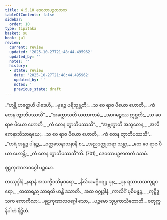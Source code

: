 ```yaml
---
title: 4.5.10 ဒေဝတာပဉှဇာတက
tableOfContents: false
sidebar:
  order: 10
type: tipitaka
basket: su
book: ja1
review:
  current: review
  updated: '2025-10-27T21:48:44.495962'
  updated_by: ''
  notes: ''
  history:
  - state: review
    date: '2025-10-27T21:48:44.495962'
    updated_by: ''
    notes: ''
    previous_state: draft
---
```



<ReviewStatus review={frontmatter.review} showDetails={true} />

<HypothesisAnnotation frontmatter={frontmatter} />

<DynamicBreadcrumb />

<Division number="197" book="ja1" e="ch" v="22" p="118">

<Paragraph number="1136" type="verses" book="ja1">
_“ဟန္တိ ဟတ္ထေဟိ ပါဒေဟိ,_  
_မုခဉ္စ ပရိသုမ္ဘတိ;_  
_သ ဝေ ရာဇ ပိယော ဟောတိ,_  
_ကံ တေန တွာဘိပဿသိ”._  

</Paragraph>

</Division>
<Division number="198" book="ja1" e="ch" v="22" p="118">

<Paragraph number="1137" type="verses" book="ja1">
_“အက္ကောသတိ ယထာကာမံ,_  
_အာဂမဉ္စဿ ဣစ္ဆတိ;_  
_သ ဝေ ရာဇ ပိယော ဟောတိ,_  
_ကံ တေန တွာဘိပဿသိ”._  

</Paragraph>

</Division>
<Division number="199" book="ja1" e="ch" v="22" p="118">

<Paragraph number="1138" type="verses" book="ja1">
_“အဗ္ဘက္ခာတိ အဘူတေန,_  
_အလိကေနာဘိသာရယေ;_  
_သ ဝေ ရာဇ ပိယော ဟောတိ,_  
_ကံ တေန တွာဘိပဿသိ”._  

</Paragraph>

</Division>
<Division number="200" book="ja1" e="ch" v="22" p="118">

<Paragraph number="1139" type="verses" book="ja1">
_“ဟရံ အန္နဉ္စ ပါနဉ္စ,_  
_ဝတ္ထသေနာသနာနိ စ;_  
_အညဒတ္ထုဟရာ သန္တာ,_  
_တေ ဝေ ရာဇ ပိယာ ဟောန္တိ;_  
_ကံ တေန တွာဘိပဿသီ”တိ. (701)_  


</Paragraph>
</Division>

<Paragraph number="1140" type="center" book="ja1">
ဒေဝတာပဉှဇာတကံ ဒသမံ.

  
စူဠကုဏာလဝဂ္ဂေါ ပဉ္စမော.



</Paragraph>

<Paragraph number="1141" type="center" book="ja1">
တဿုဒ္ဒါနံ


</Paragraph>

<Paragraph number="1142" type="verses" book="ja1">
_နရာနံ အသက္ခိဝသိမှဝရော,_  
_နီလိယမဂ္ဂိဝရဉ္စ ပုန;_  
_ပုန ရသာယသကူဋဝရော,_  
_တထာရည သာရထိ ဟန္တိ ဒသာတိ._  


</Paragraph>

<Paragraph number="1143" type="center" book="ja1">
အထ ဝဂ္ဂုဒ္ဒါနံ


</Paragraph>

<Paragraph number="1144" type="verses" book="ja1">
_ကာလိင်္ဂံ ပုစိမန္ဒဉ္စ,_  
_ကုဋိဒူသက ကောကိလာ;_  
_စူဠကုဏာလဝဂ္ဂေါ သော,_  
_ပဉ္စမော သုပ္ပကာသိတောတိ._  


</Paragraph>

<Paragraph number="1145" type="center" book="ja1">
စတုက္ကနိပါတံ နိဋ္ဌိတံ.
</Paragraph>